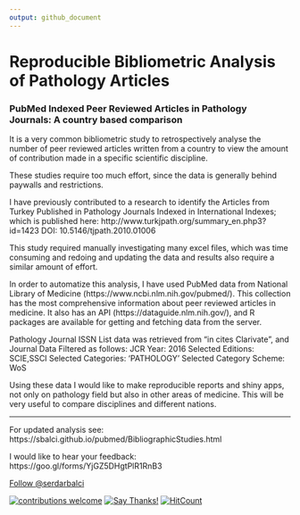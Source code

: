 ```yaml
---
output: github_document
---
```

<!-- README.md is generated from README.Rmd. Please edit that file -->

# Reproducible Bibliometric Analysis of Pathology Articles
### PubMed Indexed Peer Reviewed Articles in Pathology Journals: A country based comparison

It is a very common bibliometric study to retrospectively analyse the number of peer reviewed articles written from a country to view the amount of contribution made in a specific scientific discipline.


These studies require too much effort, since the data is generally behind paywalls and restrictions.


I have previously contributed to a research to identify the Articles from Turkey Published in Pathology Journals Indexed in International Indexes; which is published here: http://www.turkjpath.org/summary_en.php3?id=1423 DOI: 10.5146/tjpath.2010.01006


This study required manually investigating many excel files, which was time consuming and redoing and updating the data and results also require a similar amount of effort.


In order to automatize this analysis, I have used PubMed data from National Library of Medicine (https://www.ncbi.nlm.nih.gov/pubmed/). This collection has the most comprehensive information about peer reviewed articles in medicine. It also has an API (https://dataguide.nlm.nih.gov/), and R packages are available for getting and fetching data from the server.


Pathology Journal ISSN List data was retrieved from "in cites Clarivate", and Journal Data Filtered as follows: JCR Year: 2016 Selected Editions: SCIE,SSCI Selected Categories: 'PATHOLOGY' Selected Category Scheme: WoS


Using these data I would like to make reproducible reports and shiny apps, not only on pathology field but also in other areas of medicine. This will be very useful to compare disciplines and different nations.

---

For updated analysis see: https://sbalci.github.io/pubmed/BibliographicStudies.html

I would like to hear your feedback: https://goo.gl/forms/YjGZ5DHgtPlR1RnB3


<a class="twitter-follow-button" data-show-count="false"
  href="https://twitter.com/serdarbalci">Follow @serdarbalci</a><script async src="https://platform.twitter.com/widgets.js" charset="utf-8"></script>
[![contributions welcome](https://img.shields.io/badge/contributions-welcome-brightgreen.svg?style=flat)](https://github.com/sbalci/PubMed/issues)
[![Say Thanks!](https://img.shields.io/badge/Say%20Thanks-!-1EAEDB.svg)](https://saythanks.io/to/sbalci)
[![HitCount](http://hits.dwyl.io/sbalci/PubMed.svg)](http://hits.dwyl.io/sbalci/PubMed)

